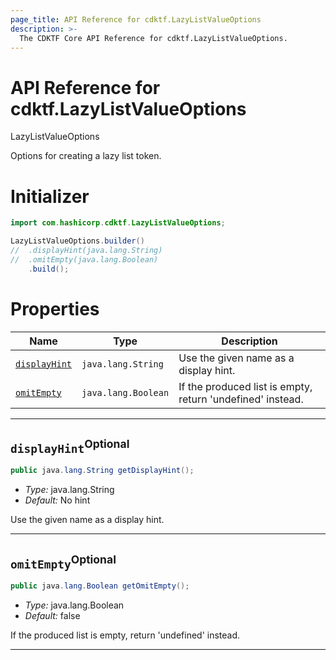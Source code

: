 ```yaml
---
page_title: API Reference for cdktf.LazyListValueOptions
description: >-
  The CDKTF Core API Reference for cdktf.LazyListValueOptions.
---
```


<!-- This file is generated through yarn generate-docs -->

# API Reference for cdktf.LazyListValueOptions

   LazyListValueOptions <a name="LazyListValueOptions" id="cdktf.LazyListValueOptions"></a>
  
  Options for creating a lazy list token.
  
  # Initializer <a name="Initializer" id="cdktf.LazyListValueOptions.Initializer"></a>
  
  ```java
  import com.hashicorp.cdktf.LazyListValueOptions;
  
  LazyListValueOptions.builder()
  //  .displayHint(java.lang.String)
  //  .omitEmpty(java.lang.Boolean)
      .build();
  ```
  
  # Properties <a name="Properties" id="Properties"></a>
  
  | **Name** | **Type** | **Description** |
  | --- | --- | --- |
  | <code><a href="#cdktf.LazyListValueOptions.property.displayHint">displayHint</a></code> | <code>java.lang.String</code> | Use the given name as a display hint. |
  | <code><a href="#cdktf.LazyListValueOptions.property.omitEmpty">omitEmpty</a></code> | <code>java.lang.Boolean</code> | If the produced list is empty, return 'undefined' instead. |
  
  ---
  
  ## `displayHint`<sup>Optional</sup> <a name="displayHint" id="cdktf.LazyListValueOptions.property.displayHint"></a>
  
  ```java
  public java.lang.String getDisplayHint();
  ```
  
  - *Type:* java.lang.String
  - *Default:* No hint
  
  Use the given name as a display hint.
  
  ---
  
  ## `omitEmpty`<sup>Optional</sup> <a name="omitEmpty" id="cdktf.LazyListValueOptions.property.omitEmpty"></a>
  
  ```java
  public java.lang.Boolean getOmitEmpty();
  ```
  
  - *Type:* java.lang.Boolean
  - *Default:* false
  
  If the produced list is empty, return 'undefined' instead.
  
  ---
  

